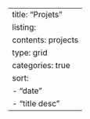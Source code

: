 ---
title: "Projets"
listing: 
    contents: projects
    type: grid 
    categories: true
    sort:
        - "date"
        - "title desc"
---